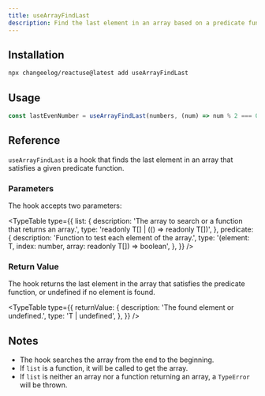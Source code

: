 ```yaml
---
title: useArrayFindLast
description: Find the last element in an array based on a predicate function
---
```


<ArrayFindLastDemo />

## Installation

```bash
npx changeelog/reactuse@latest add useArrayFindLast
```

## Usage

```ts
const lastEvenNumber = useArrayFindLast(numbers, (num) => num % 2 === 0);
```

## Reference

`useArrayFindLast` is a hook that finds the last element in an array that satisfies a given predicate function.

### Parameters

The hook accepts two parameters:

<TypeTable
  type={{
    list: {
      description: 'The array to search or a function that returns an array.',
      type: 'readonly T[] | (() => readonly T[])',
    },
    predicate: {
      description: 'Function to test each element of the array.',
      type: '(element: T, index: number, array: readonly T[]) => boolean',
    },
  }}
/>

### Return Value

The hook returns the last element in the array that satisfies the predicate function, or undefined if no element is found.

<TypeTable
  type={{
    returnValue: {
      description: 'The found element or undefined.',
      type: 'T | undefined',
    },
  }}
/>

## Notes

- The hook searches the array from the end to the beginning.
- If `list` is a function, it will be called to get the array.
- If `list` is neither an array nor a function returning an array, a `TypeError` will be thrown.

